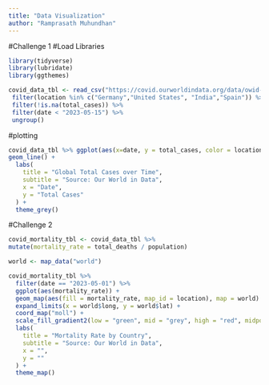 ```yaml
---
title: "Data Visualization"
author: "Ramprasath Muhundhan"
---
```


#Challenge 1
#Load Libraries
```r
library(tidyverse)
library(lubridate)
library(ggthemes)
```

```r
covid_data_tbl <- read_csv("https://covid.ourworldindata.org/data/owid-covid-data.csv") %>%
 filter(location %in% c("Germany","United States", "India","Spain")) %>%
 filter(!is.na(total_cases)) %>%
 filter(date < "2023-05-15") %>%
 ungroup()
```

#plotting
```r
covid_data_tbl %>% ggplot(aes(x=date, y = total_cases, color = location)) +
geom_line() +
  labs(
    title = "Global Total Cases over Time",
    subtitle = "Source: Our World in Data",
    x = "Date",
    y = "Total Cases"
  ) +
  theme_grey()
```

#Challenge 2
```r
covid_mortality_tbl <- covid_data_tbl %>%
mutate(mortality_rate = total_deaths / population)

world <- map_data("world")
```

```r
covid_mortality_tbl %>%
  filter(date == "2023-05-01") %>%
  ggplot(aes(mortality_rate)) +
  geom_map(aes(fill = mortality_rate, map_id = location), map = world) +
  expand_limits(x = world$long, y = world$lat) +
  coord_map("moll") +
  scale_fill_gradient2(low = "green", mid = "grey", high = "red", midpoint = 0.003) +
  labs(
    title = "Mortality Rate by Country",
    subtitle = "Source: Our World in Data",
    x = "",
    y = ""
  ) +
  theme_map()
```